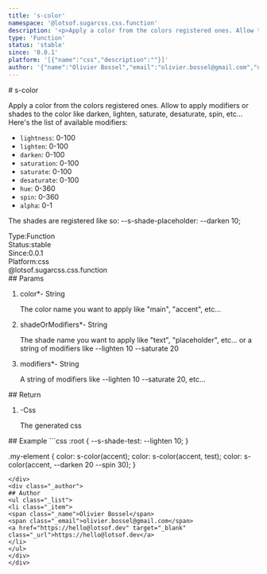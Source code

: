 ```yaml
---
title: 's-color'
namespace: '@lotsof.sugarcss.css.function'
description: '<p>Apply a color from the colors registered ones. Allow to apply modifiers or shades to the color like darken, lighten, saturate, desaturate, spin, etc... Here&#39;s the list of available modifiers:</p> <ul> <li><code>lightness</code>: 0-100</li> <li><code>lighten</code>: 0-100</li> <li><code>darken</code>: 0-100</li> <li><code>saturation</code>: 0-100</li> <li><code>saturate</code>: 0-100</li> <li><code>desaturate</code>: 0-100</li> <li><code>hue</code>: 0-360</li> <li><code>spin</code>: 0-360</li> <li><code>alpha</code>: 0-1</li> </ul> <p>The shades are registered like so: --s-shade-placeholder: --darken 10;</p> '
type: 'Function'
status: 'stable'
since: '0.0.1'
platform: '[{"name":"css","description":""}]'
author: '{"name":"Olivier Bossel","email":"olivier.bossel@gmail.com","url":"https://hello@lotsof.dev"}'
---
```

<div class="docmap-mdx">
# s-color
<div class="_description typo-lead typo-format">
<p>Apply a color from the colors registered ones.
Allow to apply modifiers or shades to the color like darken, lighten, saturate, desaturate, spin, etc...
Here&#39;s the list of available modifiers:</p>
<ul>
<li><code>lightness</code>: 0-100</li>
<li><code>lighten</code>: 0-100</li>
<li><code>darken</code>: 0-100</li>
<li><code>saturation</code>: 0-100</li>
<li><code>saturate</code>: 0-100</li>
<li><code>desaturate</code>: 0-100</li>
<li><code>hue</code>: 0-360</li>
<li><code>spin</code>: 0-360</li>
<li><code>alpha</code>: 0-1</li>
</ul>
<p>The shades are registered like so: --s-shade-placeholder: --darken 10;</p>

</div>
<div class="_metas">
<div class="_type"><span class="_type-label">Type:</span><span class="_type-value">Function</span></div>
<div class="_status"><span class="_status-label">Status:</span><span class="_status-value -stable">stable</span></div>
<div class="_since"><span class="_since-label">Since:</span><span class="_since-value">0.0.1</span></div>
<div class="_platform"><span class="_platform-label">Platform:</span><span class="_platform-value -css">css</span></div>
</div>
<div class="_namespace">@lotsof.sugarcss.css.function</div>
<div class="_params">
## Params
<ol class="_list">
<li class="_item">
<span class="_name">color<span class="_required">*</span></span><span class="_default">-</span> <span class="_type">String</span>
<p class="_description">The color name you want to apply like &quot;main&quot;&comma; &quot;accent&quot;&comma; etc&period;&period;&period;</p>
</li>
<li class="_item">
<span class="_name">shadeOrModifiers<span class="_required">*</span></span><span class="_default">-</span> <span class="_type">String</span>
<p class="_description">The shade name you want to apply like &quot;text&quot;&comma; &quot;placeholder&quot;&comma; etc&period;&period;&period; or a string of modifiers like --lighten 10 --saturate 20</p>
</li>
<li class="_item">
<span class="_name">modifiers<span class="_required">*</span></span><span class="_default">-</span> <span class="_type">String</span>
<p class="_description">A string of modifiers like --lighten 10 --saturate 20&comma; etc&period;&period;&period;</p>
</li>
</ol>
</div>
<div class="_return">
## Return
<ol class="_list">
<li class="_item">
<span class="_default">-</span><span class="_type">Css</span>
<p class="_description">The generated css</p>
</li>
</ol>
</div>
<div class="_examples">
## Example
```css
:root {
   --s-shade-test: --lighten 10;
}

.my-element {
  color: s-color(accent);
  color: s-color(accent, test);
  color: s-color(accent, --darken 20 --spin 30);
}
```
</div>
<div class="_author">
## Author
<ul class="_list">
<li class="_item">
<span class="_name">Olivier Bossel</span>
<span class="_email">olivier.bossel@gmail.com</span>
<a href="https://hello@lotsof.dev" target="_blank" class="_url">https://hello@lotsof.dev</a>
</li>
</ul>
</div>
</div>